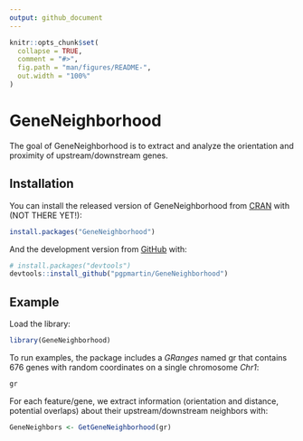 ```yaml
---
output: github_document
---
```


<!-- README.md is generated from README.Rmd. Please edit that file -->

```r
knitr::opts_chunk$set(
  collapse = TRUE,
  comment = "#>",
  fig.path = "man/figures/README-",
  out.width = "100%"
)
```
# GeneNeighborhood

The goal of GeneNeighborhood is to extract and analyze the orientation and proximity of upstream/downstream genes.

## Installation

You can install the released version of GeneNeighborhood from [CRAN](https://CRAN.R-project.org) with (NOT THERE YET!):

``` r
install.packages("GeneNeighborhood")
```

And the development version from [GitHub](https://github.com/) with:

``` r
# install.packages("devtools")
devtools::install_github("pgpmartin/GeneNeighborhood")
```
## Example

Load the library:
```r
library(GeneNeighborhood)
```
  

To run examples, the package includes a *GRanges* named gr that contains 676 genes with random coordinates on a single chromosome *Chr1*:
```r
gr
```
  
  
For each feature/gene, we extract information (orientation and distance, potential overlaps) about their upstream/downstream neighbors with:
```r
GeneNeighbors <- GetGeneNeighborhood(gr)
```


